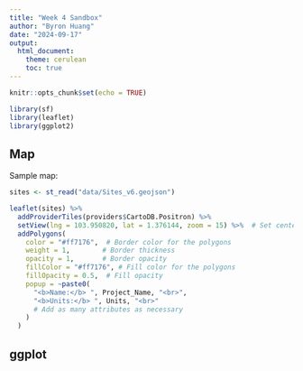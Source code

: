 ```yaml
---
title: "Week 4 Sandbox"
author: "Byron Huang"
date: "2024-09-17"
output: 
  html_document:
    theme: cerulean
    toc: true
---
```


```r
knitr::opts_chunk$set(echo = TRUE)

library(sf)
library(leaflet)
library(ggplot2)
```

## Map

Sample map:

```r
sites <- st_read("data/Sites_v6.geojson")

leaflet(sites) %>%
  addProviderTiles(providers$CartoDB.Positron) %>%
  setView(lng = 103.950820, lat = 1.376144, zoom = 15) %>%  # Set center and zoom level
  addPolygons(
    color = "#ff7176",  # Border color for the polygons
    weight = 1,        # Border thickness
    opacity = 1,       # Border opacity
    fillColor = "#ff7176", # Fill color for the polygons
    fillOpacity = 0.5,  # Fill opacity
    popup = ~paste0(
      "<b>Name:</b> ", Project_Name, "<br>",
      "<b>Units:</b> ", Units, "<br>"
      # Add as many attributes as necessary
    )
  )
```

## ggplot
